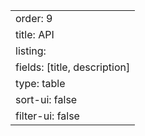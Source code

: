 ---
order: 9
title: API
listing:
  fields: [title, description]
  type: table
  sort-ui: false
  filter-ui: false
---